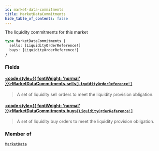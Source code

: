 ```yaml
---
id: market-data-commitments
title: MarketDataCommitments
hide_table_of_contents: false
---
```








The liquidity commitments for this market

```graphql
type MarketDataCommitments {
  sells: [LiquidityOrderReference!]
  buys: [LiquidityOrderReference!]
}
```


### Fields

#### [<code style={{ fontWeight: 'normal' }}>MarketDataCommitments.<b>sells</b></code>](#)<Bullet />[`[LiquidityOrderReference!]`](/docs/testnet/graphql/objects/liquidity-order-reference) <Badge class="secondary" text="list"/> <Badge class="secondary" text="object"/>
> A set of liquidity sell orders to meet the liquidity provision obligation.
> 

#### [<code style={{ fontWeight: 'normal' }}>MarketDataCommitments.<b>buys</b></code>](#)<Bullet />[`[LiquidityOrderReference!]`](/docs/testnet/graphql/objects/liquidity-order-reference) <Badge class="secondary" text="list"/> <Badge class="secondary" text="object"/>
> A set of liquidity buy orders to meet the liquidity provision obligation.
> 



### Member of

[`MarketData`](/docs/testnet/graphql/objects/market-data)  <Badge class="secondary" text="object"/>



